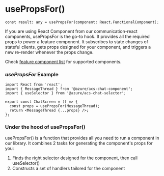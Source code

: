 
<Meta title="Stateful Client/React Hooks/UsePropsFor" />

# usePropsFor() <a name="usePropsFor"></a>

```tsx
const result: any = usePropsFor(component: React.FunctionalComponent);
```

If you are using React Component from our communication-react components, usePropsFor is the go-to hook. It provides all the required props to power a feature component. It subscribes to state changes of stateful clients, gets props designed for your component, and triggers a new re-render whenever the props change.

Check [feature component list]() for supported components.

### _usePropsFor_ Example

```tsx
import React from 'react';
import { MessageThread } from '@azure/acs-chat-component';
import { useSelector } from '@azure/acs-chat-selector';

export const ChatScreen = () => {
  const props = usePropsFor(MessageThread);
  return <MessageThread {...props} />;
};
```

### Under the hood of usePropsFor()

usePropsFor() is a function that provides all you need to run a component in our library. It combines 2 tasks for generating the component's props for you:

1. Finds the right selector designed for the component, then call useSelector()
2. Constructs a set of handlers tailored for the component
